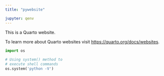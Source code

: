 ```yaml
---
title: "pywebsite"

jupyter: qenv
---
```


This is a Quarto website.

To learn more about Quarto websites visit <https://quarto.org/docs/websites>.

```python
import os
 
# Using system() method to
# execute shell commands
os.system('python -V')

```